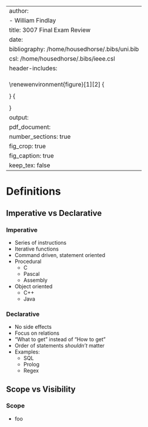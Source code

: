 
---
author: 
- William Findlay
title: 3007 Final Exam Review 
date: \today
bibliography: /home/housedhorse/.bibs/uni.bib
csl: /home/housedhorse/.bibs/ieee.csl
header-includes:
  \usepackage{float}
  \let\origfigure\figure
  \let\endorigfigure\endfigure
  \renewenvironment{figure}[1][2] {
      \expandafter\origfigure\expandafter[H]
  } {
      \endorigfigure
  }
output:
  pdf_document:
    number_sections: true
    fig_crop: true
    fig_caption: true
    keep_tex: false
---
\newpage
\tableofcontents
\newpage

# Definitions
## Imperative vs Declarative
### Imperative
- Series of instructions
- Iterative functions
- Command driven, statement oriented
- Procedural
  - C
  - Pascal
  - Assembly
- Object oriented
  - C++
  - Java

### Declarative
- No side effects
- Focus on relations
- "What to get" instead of "How to get"
- Order of statements *shouldn't* matter
- Examples:
  - SQL
  - Prolog
  - Regex

## Scope vs Visibility
### Scope
- foo
